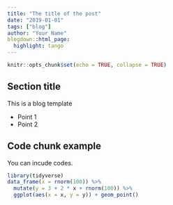 ```yaml
---
title: "The title of the post"
date: "2019-01-01"
tags: ["blog"]
author: "Your Name"
blogdown::html_page:
  highlight: tango
---
```



```r
knitr::opts_chunk$set(echo = TRUE, collapse = TRUE)
```

## Section title

This is a blog template

- Point 1
- Point 2

## Code chunk example

You can incude codes.

```r
library(tidyverse)
data_frame(x = rnorm(100)) %>%
  mutate(y = 3 + 2 * x + rnorm(100)) %>%
  ggplot(aes(x = x, y = y)) + geom_point()

```

